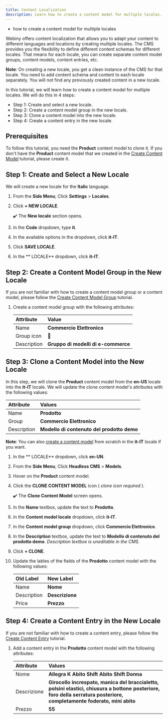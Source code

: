```yaml
---
title: Content Localization
description: Learn how to create a content model for multiple locales.
---
```



<Alert type="success" title="WHAT YOU'LL LEARN">

- how to create a content model for multiple locales

</Alert>

Webiny offers content localization that allows you to adapt your content to different languages and locations by creating multiple locales.
The CMS provides you the flexibility to define different content schemas for different locales. That means for each locale, you can create separate content model groups, content models, content entries, etc.

**Note**: On creating a new locale, you get a clean instance of the CMS for that locale. You need to add content schema and content to each locale separately. You will not find any previously created content in a new locale.

In this tutorial, we will learn how to create a content model for multiple locales.
We will do this in 4 steps:
- Step 1: Create and select a new locale.
- Step 2: Create a content model group in the new locale.
- Step 3: Clone a content model into the new locale.
- Step 4: Create a content entry in the new locale.


## Prerequisites

To follow this tutorial, you need the **Product** content model to clone it.
If you don't have the **Product** content model that we created in the [Create Content Model](../essentials/create-content-model) tutorial, please create it.


## Step 1: Create and Select a New Locale

We will create a new locale for the **Italic** language.

1. From the **Side Menu**, Click **Settings** > **Locales**.
2. Click **+ NEW LOCALE**.

   ✔️ The **New locale** section opens.

3. In the **Code** dropdown, type **it**.
4. In the available options in the dropdown, click **it-IT**.
5. Click **SAVE LOCALE**.
6. In the ** LOCALE** dropdown, click **it-IT**.


## Step 2: Create a Content Model Group in the New Locale
If you are not familiar with how to create a content model group or a content model, please follow the [Create Content Model Group](../essentials/create-content-model-group) tutorial.

1. Create a content model group with the following attributes:

    | Attribute   | Value                               |
    | :-------    | :----------------------             |
    | Name        | **Commercio Elettronico**           |
    | Group icon  | 🛒                                  |
    | Description | **Gruppo di modelli di e-commerce** |


## Step 3: Clone a Content Model into the New Locale

In this step, we will clone the **Product** content model from the **en-US** locale into the **it-IT** locale. We will update the clone content model's attributes with the following values:

| Attribute   | Values                                    |
| :-------    | :----------                               |
| Name        | **Prodotto**                              |
| Group       | **Commercio Elettronico**                 |
| Description | **Modello di contenuto del prodotto demo**|

**Note**: You can also [create a content model](../essentials/create-content-model) from scratch in the **it-IT** locale if you want.

1. In the ** LOCALE** dropdown, click **en-UN**.

2. From the **Side Menu**, Click **Headless CMS** > **Models**.

3. Hover on the **Product** content model.

4. Click the **CLONE CONTENT MODEL** icon ( *clone icon required* ).

    ✔️ The **Clone Content Model** screen opens.

5. In the **Name** textbox, update the text to **Prodotto**.

6. In the **Content model locale** dropdown, click **it-IT**.

7. In the **Content model group** dropdown, click **Commercio Elettronico**.

8. In the **Description** textbox, update the text to **Modello di contenuto del prodotto demo**.
    *Description textbox is uneditable in the CMS.*

9. Click **+ CLONE**.

10. Update the lables of the fields of the **Prodotto** content model with the following values:

    | Old Label    | New Label        |
    | :------------| :----------------|
    | Name         | **Nome**         |
    | Description  | **Descrizione**  |
    | Price        | **Prezzo**       |


## Step 4: Create a Content Entry in the New Locale

If you are not familiar with how to create a content entry, please follow the [Create Content Entry](../essentials/create-content-entry) tutorial.

1. Add a content entry in the **Prodotto** content model with the following attributes:

    | Attribute   | Values                                      |
    | :-------    | :----------                                 |
    | Nome        | **Allegra K Abito Shift Abito Shift Donna** |
    | Descrizione | **Girocollo increspato, manica del braccialetto, polsini elastici, chiusura a bottone posteriore, foro della serratura posteriore, completamente foderato, mini abito**                                                     |
    | Prezzo      | **55**                                      |